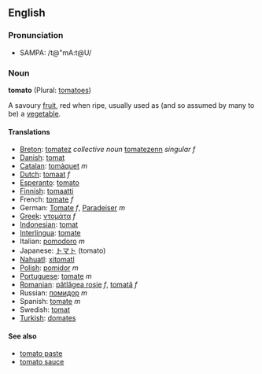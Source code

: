 ==English==
===Pronunciation===
*SAMPA: /t@"mA:t@U/
===Noun===
'''tomato''' (Plural: [[tomatoes]])

A savoury [[fruit]], red when ripe, usually used as (and so assumed by many to be) a [[vegetable]].

====Translations====

*[[Breton]]: [[tomatez]] ''collective noun'' [[tomatezenn]] ''singular f''
*[[Danish]]: [[tomat]]
*[[Catalan]]: [[tomàquet]] ''m''
*[[Dutch]]: [[tomaat]] ''f''
*[[Esperanto]]: [[tomato]]
*[[Finnish]]: [[tomaatti]]
*French: [[tomate]] ''f''
*German: [[Tomate]] ''f'', [[Paradeiser]] ''m''
*[[Greek]]: [[ντομάτα]] ''f''
*[[Indonesian]]: [[tomat]]
*[[Interlingua]]: [[tomate]]
*Italian: [[pomodoro]] ''m''
*Japanese: [[トマト]] (tomato)
*[[Nahuatl]]: [[xitomatl]]
*[[Polish]]: [[pomidor]] ''m''
*[[Portuguese]]: [[tomate]] ''m''
*[[Romanian]]: [[pătlăgea roşie]] ''f'', [[tomată]] ''f''
*Russian: [[помидор]] ''m''
*Spanish: [[tomate]] ''m''
*Swedish: [[tomat]]
*[[Turkish]]: [[domates]]

====See also====

*[[tomato paste]]
*[[tomato sauce]]